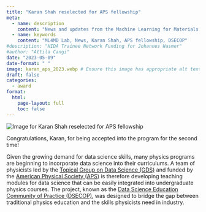 ```yaml
---
title: "Karan Shah reselected for APS fellowship"
meta:
  - name: description
    content: "News and updates from the Machine Learning for Materials Design (ML4MD) Lab: Karan Shah reselected for APS fellowship."
  - name: keywords
    content: "ML4MD Lab, News, Karan Shah, APS fellowship, DSECOP"
#description: "HIDA Trainee Network Funding for Johannes Wasmer"
#author: "Attila Cangi"
date: "2023-05-09"
date-format: " "
image: karan_aps_2023.webp # Ensure this image has appropriate alt text if used directly in content
draft: false
categories:
  - award
format:
  html:
    page-layout: full
    toc: false
---
```

![](karan_aps_2023.webp){.news-thumbnail alt="Image for Karan Shah reselected for APS fellowship"}

Congratulations, Karan, for being accepted into the program for the second time! 

Given the growing demand for data science skills, many physics programs are beginning to incorporate data science into their curriculums. A team of physicists led by the [Topical Group on Data Science (GDS)](https://www.aps.org/publications/apsnews/201910/gds.cfm){target="_blank"} and funded by the [American Physical Society (APS)](https://www.aps.org/){target="_blank"} is therefore developing teaching modules for data science that can be easily integrated into undergraduate physics courses. The project, known as the [Data Science Education Community of Practice (DSECOP)](https://dsecop.org/){target="_blank"}, was designed to bridge the gap between traditional physics education and the skills physicists need in industry. 